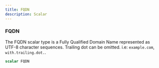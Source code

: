 ```yaml
---
title: FQDN
description: Scalar
---
```


### FQDN
The FQDN scalar type is a Fully Qualified Domain Name represented as UTF-8 character sequences.
Trailing dot can be omitted. i.e: `example.com`, `with.trailing.dot.`.


```graphql
scalar FQDN
```


